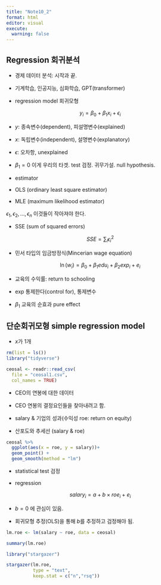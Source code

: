 ```yaml
---
title: "Note10_2"
format: html
editor: visual
execute: 
  warning: false
---
```


## Regression 회귀분석

-   경제 데이터 분석: 시작과 끝.

-   기계학습, 인공지능, 심화학습, GPT(transformer)

-   regression model 회귀모형

$$
y_i = \beta_0 + \beta_1 x_i + \epsilon_i
$$

-   $y$: 종속변수(dependent), 피설명변수(explained)

-   $x$: 독립변수(independent), 설명변수(explanatory)

-   $\epsilon$: 오차항, unexplained

-   $\beta_1 =0$ 이게 우리의 타겟. test 검정. 귀무가설. null hypothesis.

-   estimator

-   OLS (ordinary least square estimator)

-   MLE (maximum likelihood estimator)

$\epsilon_1, \epsilon_2, \dots, \epsilon_n$ 이것들이 작아져야 한다.

-   SSE (sum of squared errors)

$$
SSE = \sum_{i} \epsilon_{i}^2
$$

-   민서 타입의 임금방정식(Mincerian wage equation)

$$
\ln(w_i) = \beta_0 + \beta_1 edu_i + \beta_2 exp_i + e_i
$$

-   교육의 수익률: return to schooling

-   exp 통제한다(control for), 통제변수

-   $\beta_1$ 교육의 순효과 pure effect

## 단순회귀모형 simple regression model

-   $x$가 1개

```r
rm(list = ls())
library("tidyverse")

ceosal <- readr::read_csv(
  file = "ceosal1.csv",  
  col_names = TRUE)

```

-   CEO의 연봉에 대한 데이터

-   CEO 연봉의 결정요인들을 찾아내려고 함.

-   salary & 기업의 성과(수익성 roe: return on equity)

-   산포도와 추세선 (salary & roe)

```r
ceosal %>% 
  ggplot(aes(x = roe, y = salary))+
  geom_point() +
  geom_smooth(method = "lm")
```

-   statistical test 검정

-   regression

$$
salary_i= a + b \times roe_i + e_i
$$

-   $b=0$ 에 관심이 있음.

-   회귀모형 추정(OLS)을 통해 $b$를 추정하고 검정해야 됨.

```r
lm.roe <- lm(salary ~ roe, data = ceosal)

summary(lm.roe)

```

```r
library("stargazer")

stargazer(lm.roe,
          type = "text",
          keep.stat = c("n","rsq"))


```
